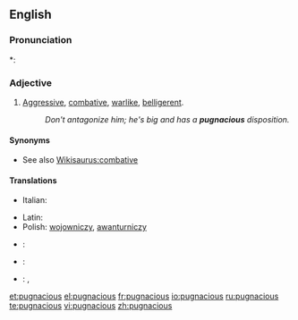 ==English==

===Pronunciation===
*: {{rhymes|eɪʃəs}}

===Adjective===
{{en-adj}}

# [[aggressive|Aggressive]], [[combative]], [[warlike]], [[belligerent]].
#: ''Don't antagonize him; he's big and has a '''pugnacious''' disposition.''

====Synonyms====
* See also [[Wikisaurus:combative]]

====Translations====
{{trans-top|aggressive, belligerent}}
* Italian: {{t+|it|pugnace}}
{{trans-mid}}
* Latin: {{t+|la|pugnax}}
* Polish: [[wojowniczy]], [[awanturniczy]] {{m}}
{{trans-bottom}}

{{checktrans-top}}
* {{ttbc|Dutch}}: {{t+|nl|strijdlustig}}
* {{ttbc|Finnish}}: {{t+|fi|taistelunhaluinen}}
* {{ttbc|German}}: {{t+|de|kampflustig}}, {{t+|de|streitsüchtig}}
{{trans-bottom}}

[[et:pugnacious]]
[[el:pugnacious]]
[[fr:pugnacious]]
[[io:pugnacious]]
[[ru:pugnacious]]
[[te:pugnacious]]
[[vi:pugnacious]]
[[zh:pugnacious]]